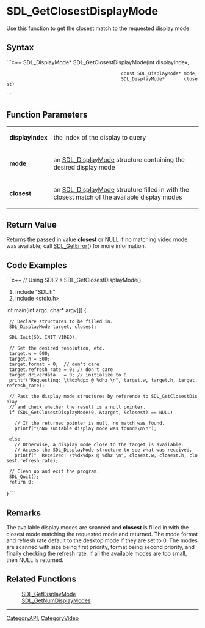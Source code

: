 <!-- pragma section-numbers off -->
<!-- pragma camelcase off -->
= SDL_GetClosestDisplayMode =
Use this function to get the closest match to the requested display mode.


== Syntax ==
```c++
SDL_DisplayMode* SDL_GetClosestDisplayMode(int                    displayIndex,
                                           const SDL_DisplayMode* mode,
                                           SDL_DisplayMode*       closest)
```
== Function Parameters ==
{|
|'''displayIndex''' 
|the index of the display to query 
|-
|'''mode''' 
|an [[SDL_DisplayMode]] structure containing the desired display mode 
|-
|'''closest''' 
|an [[SDL_DisplayMode]] structure filled in with the closest match of the available display modes 
|}


== Return Value ==
Returns the passed in value '''closest''' or NULL if no matching video mode was available; call [[SDL_GetError]]() for more information.

== Code Examples ==
```c++
// Using SDL2's SDL_GetClosestDisplayMode()

#include "SDL.h"
#include <stdio.h>

int main(int argc, char* argv[]) {

  // Declare structures to be filled in.
  SDL_DisplayMode target, closest;

  SDL_Init(SDL_INIT_VIDEO);

  // Set the desired resolution, etc.
  target.w = 600;
  target.h = 500;
  target.format = 0;  // don't care
  target.refresh_rate = 0; // don't care
  target.driverdata   = 0; // initialize to 0
  printf("Requesting: \t%dx%dpx @ %dhz \n", target.w, target.h, target.refresh_rate);

  // Pass the display mode structures by reference to SDL_GetClosestDisplay
  // and check whether the result is a null pointer.
  if (SDL_GetClosestDisplayMode(0, &target, &closest) == NULL)

    // If the returned pointer is null, no match was found.
    printf("\nNo suitable display mode was found!\n\n");

  else
    // Otherwise, a display mode close to the target is available.
    // Access the SDL_DisplayMode structure to see what was received.
    printf("  Received: \t%dx%dpx @ %dhz \n", closest.w, closest.h, closest.refresh_rate);

  // Clean up and exit the program.
  SDL_Quit();
  return 0;

}
```
== Remarks ==
The available display modes are scanned and '''closest''' is filled in with the closest mode matching the requested mode and returned. The mode format and refresh rate default to the desktop mode if they are set to 0. The modes are scanned with size being first priority, format being second priority, and finally checking the refresh rate. If all the available modes are too small, then NULL is returned.

== Related Functions ==
: [[SDL_GetDisplayMode]]
: [[SDL_GetNumDisplayModes]]

----
[[CategoryAPI]], [[CategoryVideo]]
